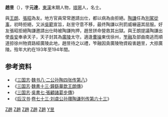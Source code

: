 {{Other uses|赵昱|other=其他同名人物}}

'''趙昱'''（{{bd|?||約193年至194年|}}），字'''元達'''，[[東漢|東漢]]末期人物，[[琅玡|琅琊]]人，名士。

與[[王朗_(三國)|王朗]]、[[張昭|張昭]]為友。地方官員常常邀請出仕，都以病為由拒絕。[[陶謙|陶謙]]任為[[別駕|別駕]][[從事|從事]]，初時拒絕，又派[[吳範|吳範]]宣旨，赵昱守意不移，最终陶謙以刑罰威嚇逼其屈服。好友張昭拒絕陶謙邀請出仕時被陶謙拘押，趙昱拼命營救其出獄。與王朗提議陶謙出使[[長安|長安]]奉承天子，天子封其為[[廣陵|廣陵]]太守。適逢[[曹操|曹操]]東伐徐州，[[笮融|笮融]]及部曲南逃而順道掠徐州物資路經廣陵此地，趙昱待之以禮，笮融因貪廣陵物資殺害趙昱，大掠廣陵。歿年大約在193年至194年間。

==参考资料==
* 《[[三国志|三国志]]·[[s:三國志/卷08|魏书八·二公孙陶四张传第八]]》
* 《[[三国志|三国志]]·[[s:三國志/卷13|魏書十三·鐘繇華歆王朗傳]]》
* 《[[三国志|三国志]]·[[s:三國志/卷52|吳書七·張顧諸葛步傳]]》
* 《[[后汉书|后汉书]]·[[s:後漢書/卷73|卷七十三·刘虞公孙瓚陶谦列传第六十三]]》

{{汉朝人物小作品}}

[[Category:東漢政治人物|Z趙]]
[[Category:東漢軍事人物|Z趙]]
[[Category:三國政治人物|Z趙]]
[[Category:三國軍事人物|Z趙]]
[[Category:臨沂人|Z趙]]
[[Category:趙姓|Y昱]]